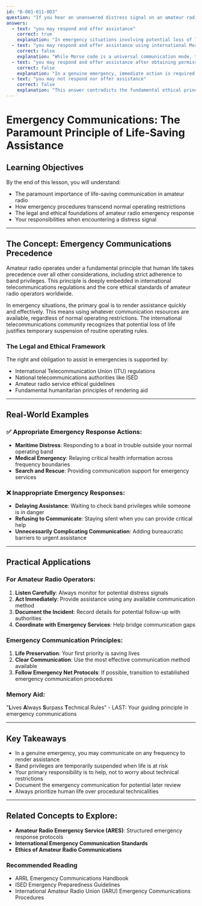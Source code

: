```yaml
---
id: "B-001-011-003"
question: "If you hear an unanswered distress signal on an amateur radio band where you do NOT have privileges to communicate:"
answers:
  - text: "you may respond and offer assistance"
    correct: true
    explanation: "In emergency situations involving potential loss of life or serious injury, international telecommunication regulations and amateur radio ethical standards supersede normal band privilege restrictions. This allows operators to use any means necessary to render aid and potentially save lives, even if it means transmitting on a frequency outside their licensed bands."
  - text: "you may respond and offer assistance using international Morse code only"
    correct: false
    explanation: "While Morse code is a universal communication mode, the method of communication is not restricted in an emergency. Voice, digital modes, or any other available communication method can be used to provide assistance. The key is effectiveness in rendering aid, not limiting yourself to a specific communication mode."
  - text: "you may respond and offer assistance after obtaining permission from Innovation, Science and Economic Development Canada"
    correct: false
    explanation: "In a genuine emergency, immediate action is required. Waiting to obtain government permission could result in loss of life. Amateur radio operators have a legal and ethical obligation to provide assistance immediately, without bureaucratic delays."
  - text: "you may not respond nor offer assistance"
    correct: false
    explanation: "This answer contradicts the fundamental ethical principles of amateur radio and international telecommunications regulations. Amateur radio operators have a moral and legal responsibility to assist in emergency situations, regardless of their specific band privileges."
---
```


# Emergency Communications: The Paramount Principle of Life-Saving Assistance

## Learning Objectives
By the end of this lesson, you will understand:
- The paramount importance of life-saving communication in amateur radio
- How emergency procedures transcend normal operating restrictions
- The legal and ethical foundations of amateur radio emergency response
- Your responsibilities when encountering a distress signal

---

## The Concept: Emergency Communications Precedence

Amateur radio operates under a fundamental principle that human life takes precedence over all other considerations, including strict adherence to band privileges. This principle is deeply embedded in international telecommunications regulations and the core ethical standards of amateur radio operators worldwide.

In emergency situations, the primary goal is to render assistance quickly and effectively. This means using whatever communication resources are available, regardless of normal operating restrictions. The international telecommunications community recognizes that potential loss of life justifies temporary suspension of routine operating rules.

### The Legal and Ethical Framework

The right and obligation to assist in emergencies is supported by:
- International Telecommunication Union (ITU) regulations
- National telecommunications authorities like ISED
- Amateur radio service ethical guidelines
- Fundamental humanitarian principles of rendering aid

---

## Real-World Examples

### ✅ Appropriate Emergency Response Actions:
- **Maritime Distress**: Responding to a boat in trouble outside your normal operating band
- **Medical Emergency**: Relaying critical health information across frequency boundaries
- **Search and Rescue**: Providing communication support for emergency services

### ❌ Inappropriate Emergency Responses:
- **Delaying Assistance**: Waiting to check band privileges while someone is in danger
- **Refusing to Communicate**: Staying silent when you can provide critical help
- **Unnecessarily Complicating Communication**: Adding bureaucratic barriers to urgent assistance

---

## Practical Applications

### For Amateur Radio Operators:
1. **Listen Carefully**: Always monitor for potential distress signals
2. **Act Immediately**: Provide assistance using any available communication method
3. **Document the Incident**: Record details for potential follow-up with authorities
4. **Coordinate with Emergency Services**: Help bridge communication gaps

### Emergency Communication Principles:
1. **Life Preservation**: Your first priority is saving lives
2. **Clear Communication**: Use the most effective communication method available
3. **Follow Emergency Net Protocols**: If possible, transition to established emergency communication procedures

### Memory Aid:
"**L**ives **A**lways **S**urpass **T**echnical Rules" - LAST: Your guiding principle in emergency communications

---

## Key Takeaways

- In a genuine emergency, you may communicate on any frequency to render assistance
- Band privileges are temporarily suspended when life is at risk
- Your primary responsibility is to help, not to worry about technical restrictions
- Document the emergency communication for potential later review
- Always prioritize human life over procedural technicalities

---

## Related Concepts to Explore:
- **Amateur Radio Emergency Service (ARES)**: Structured emergency response protocols
- **International Emergency Communication Standards**
- **Ethics of Amateur Radio Communications**

### Recommended Reading
- ARRL Emergency Communications Handbook
- ISED Emergency Preparedness Guidelines
- International Amateur Radio Union (IARU) Emergency Communications Procedures